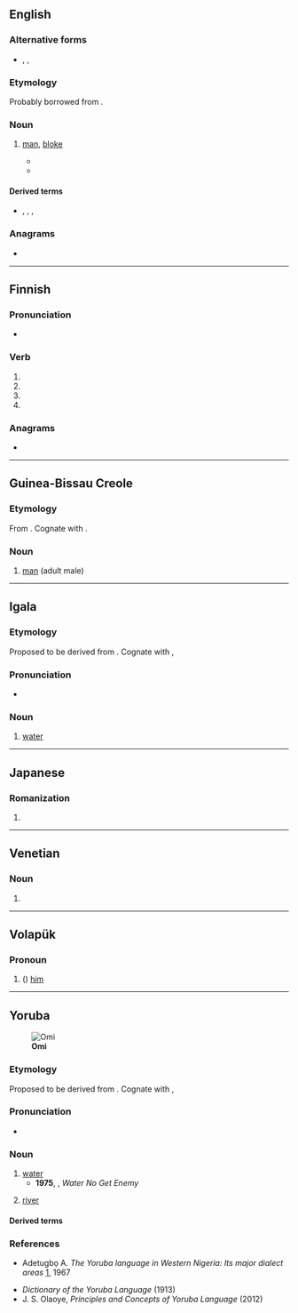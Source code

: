 {{also|Omi|OMI|ómi|ömi}}
==English==

===Alternative forms===
* {{l|en|homee}}, {{l|en|homie}}, {{l|en|omee}}

===Etymology===
Probably borrowed from {{bor|en|it|uomo|t=man}}.

===Noun===
{{en-noun}}

# {{lb|en|Polari}} [[man]], [[bloke]]
#* {{quote-av|en|year=1967|writer={{w|Kenneth Horne}}|title=Bona Bijou Tourettes|series={{w|Round the Horne}}|season=3|number=12|passage=Divine. Sitting, sipping a tiny drinkette, [[vada]]ïng the great [[butch]] '''omis''' and [[dolly]] little [[palone]]s [[troll]]ing by, or [[disport]]ing yourself on the sable [[plage]] getting your [[lally|lallies]] all bronzed - your [[riah]] getting bleached by the [[soleil]].}}
#* {{quote-book|en|year=1997|first=James|last=Gardiner|title=Who's a Pretty Boy Then?|page=123|passage=Well, she [[schlump]]hed her Vera down the [[screech]] at a rate of [[knot]]s, [[zhoosh]]ed up the [[riah]], checked the [[slap]] in the mirror behind the bar, straightened up one [[ogle]] fake riah that had come adrift, and [[bold as brass]] [[orderly#Verb|orderlied]] over as fast as she could manage in those [[bat]]s and, in her best lips, asked, if she could [[parker]] the '''omi''' a [[bevvy]].}}

====Derived terms====
* {{l|en|charpering omi}}, {{l|en|feely-omi}}, {{l|en|omi-palone}}, {{l|en|palone-omi}}

===Anagrams===
* {{anagrams|en|a=imo|IMO|IOM|Imo|MOI|Mio|imo|mo'i|moi}}

----

==Finnish==

===Pronunciation===
* {{rhymes|fi|omi}}

===Verb===
{{head|fi|verb form}}

# {{fi-form of|omia|pr=third person|pl=singular|mood=indicative|tense=past}}
# {{fi-form of|omia|mood=indicative|tense=present connegative}}
# {{fi-form of|omia|pr=second person|pl=singular|mood=imperative|tense=present}}
# {{fi-form of|omia|pr=second person|pl=singular|mood=imperative|tense=present connegative}}

===Anagrams===
* {{anagrams|fi|a=imo|moi}}

----

==Guinea-Bissau Creole==

===Etymology===
From {{der|pov|pt|homem}}. Cognate with {{cog|kea|ómi}}.

===Noun===
{{head|pov|noun}}

# [[man]] (adult male)
----
==Igala==

===Etymology===
Proposed to be derived from {{inh|igl|alv-yor-pro|*ómĩ}}. Cognate with {{cog|ig|mmiri}}, {{cog|yo|omi}}

===Pronunciation===
*{{IPA|igl|/ó.mī/}}

===Noun===
{{head|igl|noun|head=ómi}}
# [[water]]
----

==Japanese==

===Romanization===
{{ja-romaji}}

# {{ja-romanization of|おみ}}

----

==Venetian==

===Noun===
{{head|vec|noun form}}

# {{plural of|vec|omo}}

----

==Volapük==

===Pronoun===
{{head|vo|pronoun form}}

# ({{inflection of|vo|om||acc|s}}) [[him]]

----

==Yoruba==
[[File:Water Dolphin.jpg|thumb|'''Omi''']]

===Etymology===
Proposed to be derived from {{inh|yo|alv-yor-pro|*ómĩ}}. Cognate with {{cog|ig|mmiri}}, {{cog|igl|ómi}}

===Pronunciation===
*{{yo-IPA|omi}}

===Noun===
{{yo-noun|omi}}

# [[water]]
#* '''1975''', {{w|Fela Kuti}}, ''Water No Get Enemy''
#*: {{uxi|yo|Kò sóhun tó o lè ṣe kó má l'''omi''' o/ '''Omi''' ò lọ́tàá o.|There’s nothing you can do without '''water'''/ '''Water''' doesn’t have enemies.}}
# {{lb|yo|chiefly CY and SEY}} [[river]]
#: {{syn|yo|odò|ẹri}}

====Derived terms====
{{der2|yo
|{{l|yo|omi dídì|t=snow, ice}}
|{{l|yo|omijé|t=tear}}
|{{l|yo|omi wàrà|t="milk water," whey}}
|{{l|yo|omi iyọ̀|t=salt water}}
|{{l|yo|olómi|t=owner of water}}
|{{l|yo|omi ẹran|t=broth, gravy}}
|owó omi <t:water bill>
|{{l|yo|omíra|t=amniotic fluid}}
}}

===References===
* Adetugbọ A. '' The Yoruba language in Western Nigeria: Its major dialect areas'' [http://www.ai.mit.edu/projects/dm/featgeom/adetugbo67-diss.pdf], 1967

* ''Dictionary of the Yoruba Language'' (1913)
* J. S. Olaoye, ''Principles and Concepts of Yoruba Language'' (2012)

{{C|yo|Beverages}}